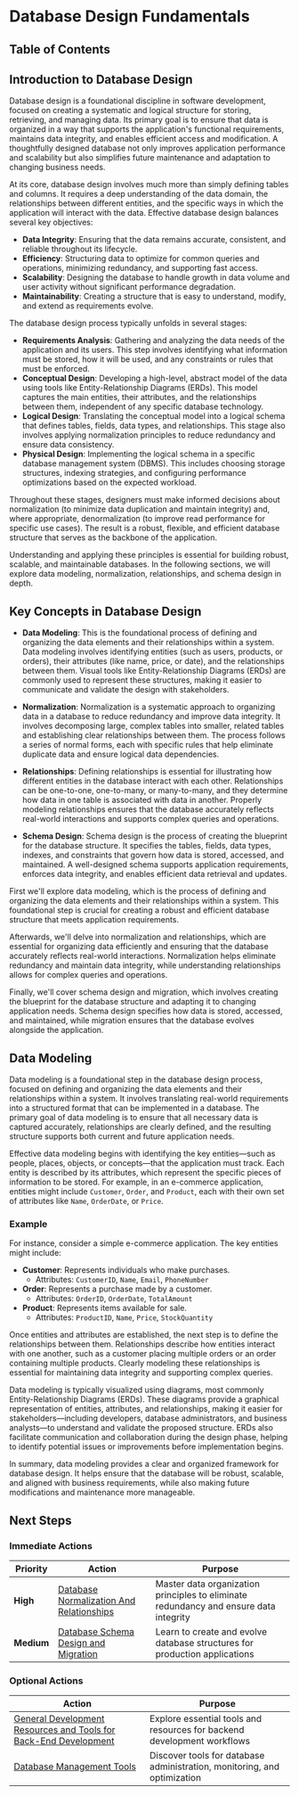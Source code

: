 
# Database Design Fundamentals

## Table of Contents

## Introduction to Database Design

Database design is a foundational discipline in software development, focused on creating a systematic and logical structure for storing, retrieving, and managing data. Its primary goal is to ensure that data is organized in a way that supports the application's functional requirements, maintains data integrity, and enables efficient access and modification. A thoughtfully designed database not only improves application performance and scalability but also simplifies future maintenance and adaptation to changing business needs.

At its core, database design involves much more than simply defining tables and columns. It requires a deep understanding of the data domain, the relationships between different entities, and the specific ways in which the application will interact with the data. Effective database design balances several key objectives:

- **Data Integrity**: Ensuring that the data remains accurate, consistent, and reliable throughout its lifecycle.
- **Efficiency**: Structuring data to optimize for common queries and operations, minimizing redundancy, and supporting fast access.
- **Scalability**: Designing the database to handle growth in data volume and user activity without significant performance degradation.
- **Maintainability**: Creating a structure that is easy to understand, modify, and extend as requirements evolve.

The database design process typically unfolds in several stages:

- **Requirements Analysis**: Gathering and analyzing the data needs of the application and its users. This step involves identifying what information must be stored, how it will be used, and any constraints or rules that must be enforced.
- **Conceptual Design**: Developing a high-level, abstract model of the data using tools like Entity-Relationship Diagrams (ERDs). This model captures the main entities, their attributes, and the relationships between them, independent of any specific database technology.
- **Logical Design**: Translating the conceptual model into a logical schema that defines tables, fields, data types, and relationships. This stage also involves applying normalization principles to reduce redundancy and ensure data consistency.
- **Physical Design**: Implementing the logical schema in a specific database management system (DBMS). This includes choosing storage structures, indexing strategies, and configuring performance optimizations based on the expected workload.

Throughout these stages, designers must make informed decisions about normalization (to minimize data duplication and maintain integrity) and, where appropriate, denormalization (to improve read performance for specific use cases). The result is a robust, flexible, and efficient database structure that serves as the backbone of the application.

Understanding and applying these principles is essential for building robust, scalable, and maintainable databases. In the following sections, we will explore data modeling, normalization, relationships, and schema design in depth.

## Key Concepts in Database Design

- **Data Modeling**: This is the foundational process of defining and organizing the data elements and their relationships within a system. Data modeling involves identifying entities (such as users, products, or orders), their attributes (like name, price, or date), and the relationships between them. Visual tools like Entity-Relationship Diagrams (ERDs) are commonly used to represent these structures, making it easier to communicate and validate the design with stakeholders.

- **Normalization**: Normalization is a systematic approach to organizing data in a database to reduce redundancy and improve data integrity. It involves decomposing large, complex tables into smaller, related tables and establishing clear relationships between them. The process follows a series of normal forms, each with specific rules that help eliminate duplicate data and ensure logical data dependencies.

- **Relationships**: Defining relationships is essential for illustrating how different entities in the database interact with each other. Relationships can be one-to-one, one-to-many, or many-to-many, and they determine how data in one table is associated with data in another. Properly modeling relationships ensures that the database accurately reflects real-world interactions and supports complex queries and operations.

- **Schema Design**: Schema design is the process of creating the blueprint for the database structure. It specifies the tables, fields, data types, indexes, and constraints that govern how data is stored, accessed, and maintained. A well-designed schema supports application requirements, enforces data integrity, and enables efficient data retrieval and updates.

First we'll explore data modeling, which is the process of defining and organizing the data elements and their relationships within a system. This foundational step is crucial for creating a robust and efficient database structure that meets application requirements.

Afterwards, we'll delve into normalization and relationships, which are essential for organizing data efficiently and ensuring that the database accurately reflects real-world interactions. Normalization helps eliminate redundancy and maintain data integrity, while understanding relationships allows for complex queries and operations.

Finally, we'll cover schema design and migration, which involves creating the blueprint for the database structure and adapting it to changing application needs. Schema design specifies how data is stored, accessed, and maintained, while migration ensures that the database evolves alongside the application.

## Data Modeling

Data modeling is a foundational step in the database design process, focused on defining and organizing the data elements and their relationships within a system. It involves translating real-world requirements into a structured format that can be implemented in a database. The primary goal of data modeling is to ensure that all necessary data is captured accurately, relationships are clearly defined, and the resulting structure supports both current and future application needs.

Effective data modeling begins with identifying the key entities—such as people, places, objects, or concepts—that the application must track. Each entity is described by its attributes, which represent the specific pieces of information to be stored. For example, in an e-commerce application, entities might include `Customer`, `Order`, and `Product`, each with their own set of attributes like `Name`, `OrderDate`, or `Price`.

### Example

For instance, consider a simple e-commerce application. The key entities might include:

- **Customer**: Represents individuals who make purchases.
  - Attributes: `CustomerID`, `Name`, `Email`, `PhoneNumber`
- **Order**: Represents a purchase made by a customer.
  - Attributes: `OrderID`, `OrderDate`, `TotalAmount`
- **Product**: Represents items available for sale.
  - Attributes: `ProductID`, `Name`, `Price`, `StockQuantity`

Once entities and attributes are established, the next step is to define the relationships between them. Relationships describe how entities interact with one another, such as a customer placing multiple orders or an order containing multiple products. Clearly modeling these relationships is essential for maintaining data integrity and supporting complex queries.

Data modeling is typically visualized using diagrams, most commonly Entity-Relationship Diagrams (ERDs). These diagrams provide a graphical representation of entities, attributes, and relationships, making it easier for stakeholders—including developers, database administrators, and business analysts—to understand and validate the proposed structure. ERDs also facilitate communication and collaboration during the design phase, helping to identify potential issues or improvements before implementation begins.

In summary, data modeling provides a clear and organized framework for database design. It helps ensure that the database will be robust, scalable, and aligned with business requirements, while also making future modifications and maintenance more manageable.

## Next Steps

### Immediate Actions

| Priority   | Action                                                                                                               | Purpose                                                   |
| ---------- | -------------------------------------------------------------------------------------------------------------------- | --------------------------------------------------------- |
| **High**   | [Database Normalization And Relationships](/db-getting-started-with-database-design/normalization-and-relationships) | Master data organization principles to eliminate redundancy and ensure data integrity |
| **Medium** | [Database Schema Design and Migration](/db-getting-started-with-database-design/schema-design-and-migration)         | Learn to create and evolve database structures for production applications |

### Optional Actions

| Action                                                                                                                                     | Purpose                                                           |
| ------------------------------------------------------------------------------------------------------------------------------------------ | ----------------------------------------------------------------- |
| [General Development Resources and Tools for Back-End Development](/util-general-development-resources-and-tools-for-back-end-development) | Explore essential tools and resources for backend development workflows |
| [Database Management Tools](/util-database-management-tools)                                                                               | Discover tools for database administration, monitoring, and optimization |

<BackToTop />
